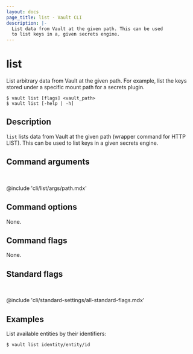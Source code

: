 ```yaml
---
layout: docs
page_title: list - Vault CLI
description: |-
  List data from Vault at the given path. This can be used
  to list keys in a, given secrets engine.
---
```


# list

List arbitrary data from Vault at the given path. For example, list the keys
stored under a specific mount path for a secrets plugin.

<CodeBlockConfig hideClipboard>

```shell-session
$ vault list [flags] <vault_path>
$ vault list [-help | -h]
```

</CodeBlockConfig>

## Description

`list` lists data from Vault at the given path (wrapper command for
HTTP LIST). This can be used to list keys in a given secrets engine.


## Command arguments

<br />

@include 'cli/list/args/path.mdx'

## Command options

None.

## Command flags

None.

## Standard flags

<br />

@include 'cli/standard-settings/all-standard-flags.mdx'

## Examples

List available entities by their identifiers:

```shell-session
$ vault list identity/entity/id
```
